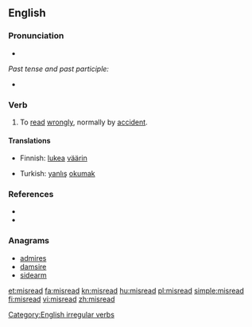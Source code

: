 ==English==

===Pronunciation===
* {{IPA|/ˈmɪsɻid/}}

''Past tense and past participle:''
* {{IPA|/ˈmɪsɻɛd/}}

===Verb===
{{en-verb|misreads|misreading|misread}}

# To [[read]] [[wrongly]], normally by [[accident]].

====Translations====
{{trans-top|To read wrongly}}
* Finnish: [[lukea]] [[väärin]]
{{trans-mid}}
* Turkish: [[yanlış]] [[okumak]]
{{trans-bottom}}

===References===
* {{R:Century 1911}}
* {{R:Webster 1913}}

===Anagrams===
* [[admires#English|admires]]
* [[damsire#English|damsire]]
* [[sidearm#English|sidearm]]

[[Category:English irregular verbs]]

[[et:misread]]
[[fa:misread]]
[[kn:misread]]
[[hu:misread]]
[[pl:misread]]
[[simple:misread]]
[[fi:misread]]
[[vi:misread]]
[[zh:misread]]